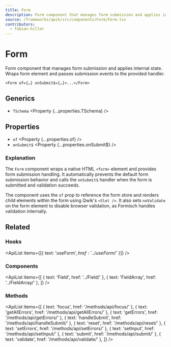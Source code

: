 ```yaml
---
title: Form
description: Form component that manages form submission and applies internal state.
source: /frameworks/qwik/src/components/Form/Form.tsx
contributors:
  - fabian-hiller
---
```



# Form

Form component that manages form submission and applies internal state. Wraps form element and passes submission events to the provided handler.

```tsx
<Form of={…} onSubmit$={…}>...</Form>
```

## Generics

- `TSchema` <Property {...properties.TSchema} />

## Properties

- `of` <Property {...properties.of} />
- `onSubmit$` <Property {...properties.onSubmit$} />

### Explanation

The `Form` component wraps a native HTML `<form>` element and provides form submission handling. It automatically prevents the default form submission behavior and calls the `onSubmit$` handler when the form is submitted and validation succeeds.

The component uses the `of` prop to reference the form store and renders child elements within the form using Qwik's `<Slot />`. It also sets `noValidate` on the form element to disable browser validation, as Formisch handles validation internally.

## Related

### Hooks

<ApiList items={[{ text: 'useForm$', href: '../useForm$/' }]} />

### Components

<ApiList
  items={[
    { text: 'Field', href: '../Field/' },
    { text: 'FieldArray', href: '../FieldArray/' },
  ]}
/>

### Methods

<ApiList
  items={[
    { text: 'focus', href: '/methods/api/focus/' },
    { text: 'getAllErrors', href: '/methods/api/getAllErrors/' },
    { text: 'getErrors', href: '/methods/api/getErrors/' },
    { text: 'handleSubmit', href: '/methods/api/handleSubmit/' },
    { text: 'reset', href: '/methods/api/reset/' },
    { text: 'setErrors', href: '/methods/api/setErrors/' },
    { text: 'setInput', href: '/methods/api/setInput/' },
    { text: 'submit', href: '/methods/api/submit/' },
    { text: 'validate', href: '/methods/api/validate/' },
  ]}
/>
